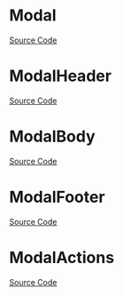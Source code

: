 
<Meta of={ModalStories} />

# Modal

<Description of={Modal} />

[Source Code](https://github.com/Mezzanine-UI/mezzanine/blob/main/packages/react/src/Modal/Modal.tsx)

<ArgTypes of={Modal} />

# ModalHeader

<Description of={ModalHeader} />

[Source Code](https://github.com/Mezzanine-UI/mezzanine/blob/main/packages/react/src/Modal/ModalHeader.tsx)

<ArgTypes of={ModalHeader} />

# ModalBody

<Description of={ModalBody} />

[Source Code](https://github.com/Mezzanine-UI/mezzanine/blob/main/packages/react/src/Modal/ModalBody.tsx)

<ArgTypes of={ModalBody} />

# ModalFooter

<Description of={ModalFooter} />

[Source Code](https://github.com/Mezzanine-UI/mezzanine/blob/main/packages/react/src/Modal/ModalFooter.tsx)

<ArgTypes of={ModalFooter} />

# ModalActions

<Description of={ModalActions} />

[Source Code](https://github.com/Mezzanine-UI/mezzanine/blob/main/packages/react/src/Modal/ModalActions.tsx)

<ArgTypes of={ModalActions} />
